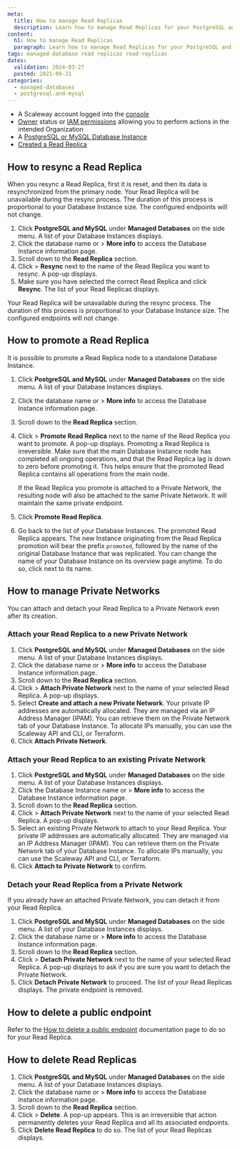 ```yaml
---
meta:
  title: How to manage Read Replicas
  description: Learn how to manage Read Replicas for your PostgreSQL and MySQL databases.
content:
  h1: How to manage Read Replicas
  paragraph: Learn how to manage Read Replicas for your PostgreSQL and MySQL databases.
tags: managed-database read replicas read-replicas
dates:
  validation: 2024-03-27
  posted: 2021-09-21
categories:
  - managed-databases
  - postgresql-and-mysql
---
```


<Macro id="requirements" />

- A Scaleway account logged into the [console](https://console.scaleway.com)
- [Owner](/identity-and-access-management/iam/concepts/#owner) status or [IAM permissions](/identity-and-access-management/iam/concepts/#permission) allowing you to perform actions in the intended Organization
- A [PostgreSQL or MySQL Database Instance](/managed-databases/postgresql-and-mysql/quickstart/)
- [Created a Read Replica](/managed-databases/postgresql-and-mysql/how-to/create-read-replica/)

## How to resync a Read Replica

When you resync a Read Replica, first it is reset, and then its data is resynchronized from the primary node. Your Read Replica will be unavailable during the resync process. The duration of this process is proportional to your Database Instance size. The configured endpoints will not change.

1. Click **PostgreSQL and MySQL** under **Managed Databases** on the side menu. A list of your Database Instances displays.
2. Click the database name or <Icon name="more" /> > **More info** to access the Database Instance information page.
3. Scroll down to the **Read Replica** section.
4. Click <Icon name="more" /> > **Resync** next to the name of the Read Replica you want to resync. A pop-up displays.
5. Make sure you have selected the correct Read Replica and click **Resync**. The list of your Read Replicas displays.

<Message type="important">
  Your Read Replica will be unavailable during the resync process. The duration of this process is proportional to your Database Instance size. The configured endpoints will not change.
</Message>

## How to promote a Read Replica

It is possible to promote a Read Replica node to a standalone Database Instance.

1. Click **PostgreSQL and MySQL** under **Managed Databases** on the side menu. A list of your Database Instances displays.
2. Click the database name or <Icon name="more" /> > **More info** to access the Database Instance information page.
3. Scroll down to the **Read Replica** section.
4. Click <Icon name="more" /> > **Promote Read Replica** next to the name of the Read Replica you want to promote. A pop-up displays.
    <Message type="important">
      Promoting a Read Replica is irreversible. Make sure that the main Database Instance node has completed all ongoing operations, and that the Read Replica lag is down to zero before promoting it. This helps ensure that the promoted Read Replica contains all operations from the main node.
    </Message>

    <Message type="note">
      If the Read Replica you promote is attached to a Private Network, the resulting node will also be attached to the same Private Network. It will maintain the same private endpoint.
    </Message>
5. Click **Promote Read Replica**.
6. Go back to the list of your Database Instances. The promoted Read Replica appears.
    <Message type="important">
      The new Instance originating from the Read Replica promotion will bear the prefix `promoted`, followed by the name of the original Database Instance that was replicated. You can change the name of your Database Instance on its overview page anytime. To do so, click <Icon name="edit" /> next to its name.
    </Message>

## How to manage Private Networks

You can attach and detach your Read Replica to a Private Network even after its creation.

### Attach your Read Replica to a new Private Network

1. Click **PostgreSQL and MySQL** under **Managed Databases** on the side menu. A list of your Database Instances displays.
2. Click the database name or <Icon name="more" /> > **More info** to access the Database Instance information page.
3. Scroll down to the **Read Replica** section.
4. Click <Icon name="more" /> > **Attach Private Network** next to the name of your selected Read Replica. A pop-up displays.
5. Select **Create and attach a new Private Network**.
    <Message type="important">
      Your private IP addresses are automatically allocated. They are managed via an IP Address Manager (IPAM). You can retrieve them on the Private Network tab of your Database Instance. To allocate IPs manually, you can use the Scaleway API and CLI, or Terraform.
    </Message>
6. Click **Attach Private Network**.

### Attach your Read Replica to an existing Private Network

1. Click **PostgreSQL and MySQL** under **Managed Databases** on the side menu. A list of your Database Instances displays.
2. Click the Database Instance name or <Icon name="more" /> > **More info** to access the Database Instance information page.
3. Scroll down to the **Read Replica** section.
4. Click <Icon name="more" /> > **Attach Private Network** next to the name of your selected Read Replica. A pop-up displays.
5. Select an existing Private Network to attach to your Read Replica.
    <Message type="important">
      Your private IP addresses are automatically allocated. They are managed via an IP Address Manager (IPAM). You can retrieve them on the Private Network tab of your Database Instance. To allocate IPs manually, you can use the Scaleway API and CLI, or Terraform.
    </Message>
6. Click **Attach to Private Network** to confirm.

### Detach your Read Replica from a Private Network

If you already have an attached Private Network, you can detach it from your Read Replica.

1. Click **PostgreSQL and MySQL** under **Managed Databases** on the side menu. A list of your Database Instances displays.
2. Click the database name or <Icon name="more" /> > **More info** to access the Database Instance information page.
3. Scroll down to the **Read Replica** section.
4. Click <Icon name="more" /> > **Detach Private Network** next to the name of your selected Read Replica. A pop-up displays to ask if you are sure you want to detach the Private Network.
5. Click **Detach Private Network** to proceed. The list of your Read Replicas displays. The private endpoint is removed.

## How to delete a public endpoint

Refer to the [How to delete a public endpoint](/managed-databases/postgresql-and-mysql/how-to/remove-public-endpoint/#from-read-replicas) documentation page to do so for your Read Replica.

## How to delete Read Replicas

1. Click **PostgreSQL and MySQL** under **Managed Databases** on the side menu. A list of your Database Instances displays.
2. Click the database name or <Icon name="more" /> > **More info** to access the Database Instance information page.
3. Scroll down to the **Read Replica** section.
4. Click <Icon name="more" /> > **Delete**. A pop-up appears.
    <Message type="important">
      This is an irreversible that action permanently deletes your Read Replica and all its associated endpoints.
    </Message>
5. Click **Delete Read Replica** to do so. The list of your Read Replicas displays.


